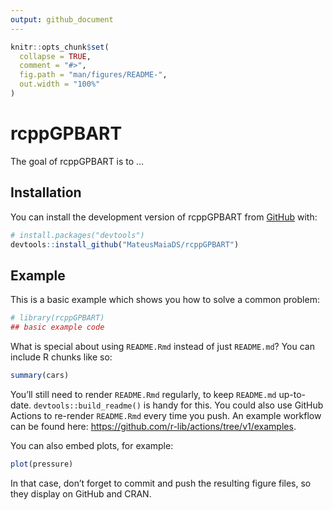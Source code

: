 ```yaml
---
output: github_document
---
```


<!-- README.md is generated from README.Rmd. Please edit that file -->

```r
knitr::opts_chunk$set(
  collapse = TRUE,
  comment = "#>",
  fig.path = "man/figures/README-",
  out.width = "100%"
)
```

# rcppGPBART

<!-- badges: start -->
<!-- badges: end -->

The goal of rcppGPBART is to ...

## Installation

You can install the development version of rcppGPBART from [GitHub](https://github.com/) with:

``` r
# install.packages("devtools")
devtools::install_github("MateusMaiaDS/rcppGPBART")
```

## Example

This is a basic example which shows you how to solve a common problem:

```r
# library(rcppGPBART)
## basic example code
```

What is special about using `README.Rmd` instead of just `README.md`? You can include R chunks like so:

```r
summary(cars)
```

You'll still need to render `README.Rmd` regularly, to keep `README.md` up-to-date. `devtools::build_readme()` is handy for this. You could also use GitHub Actions to re-render `README.Rmd` every time you push. An example workflow can be found here: <https://github.com/r-lib/actions/tree/v1/examples>.

You can also embed plots, for example:

```r
plot(pressure)
```

In that case, don't forget to commit and push the resulting figure files, so they display on GitHub and CRAN.
